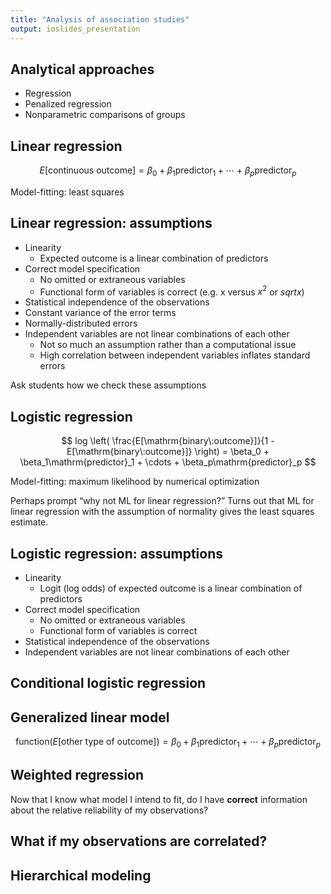 ```yaml
---
title: "Analysis of association studies"
output: ioslides_presentation
---
```


## Analytical approaches

- Regression
- Penalized regression
- Nonparametric comparisons of groups

## Linear regression

$$ E[\mathrm{continuous\:outcome}] = \beta_0 + \beta_1\mathrm{predictor}_1 + \cdots + \beta_p\mathrm{predictor}_p $$

Model-fitting: least squares

## Linear regression: assumptions

- Linearity
    - Expected outcome is a linear combination of predictors
- Correct model specification
    - No omitted or extraneous variables
    - Functional form of variables is correct (e.g. x versus $x^2$ or $sqrt{x}$)
- Statistical independence of the observations
- Constant variance of the error terms
- Normally-distributed errors
- Independent variables are not linear combinations of each other
    - Not so much an assumption rather than a computational issue
    - High correlation between independent variables inflates standard errors

<div class="notes">
Ask students how we check these assumptions
</div>

## Logistic regression

$$ log \left( \frac{E[\mathrm{binary\:outcome}]}{1 - E[\mathrm{binary\:outcome}]} \right) = \beta_0 + \beta_1\mathrm{predictor}_1 + \cdots + \beta_p\mathrm{predictor}_p $$

Model-fitting: maximum likelihood by numerical optimization

<div class="notes">
Perhaps prompt "why not ML for linear regression?" Turns out that ML for linear regression with the assumption of normality gives the least squares estimate.
</div>

## Logistic regression: assumptions

- Linearity
    - Logit (log odds) of expected outcome is a linear combination of predictors
- Correct model specification
    - No omitted or extraneous variables
    - Functional form of variables is correct
- Statistical independence of the observations
- Independent variables are not linear combinations of each other

## Conditional logistic regression

## Generalized linear model

$$ \mathrm{function}(E[\mathrm{other\:type\:of\:outcome}]) = \beta_0 + \beta_1\mathrm{predictor}_1 + \cdots + \beta_p\mathrm{predictor}_p $$

## Weighted regression

Now that I know what model I intend to fit, do I have **correct** information about the relative reliability of my observations?

## What if my observations are correlated?

## Hierarchical modeling